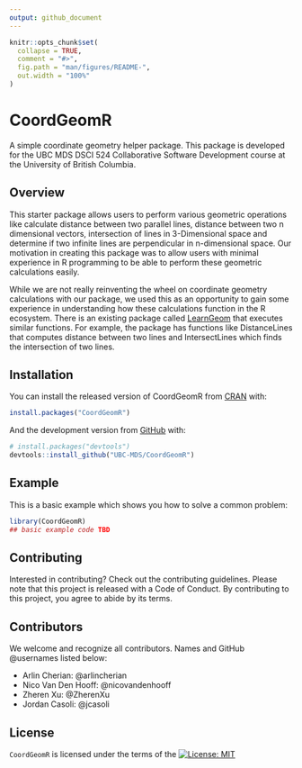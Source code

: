 ```yaml
---
output: github_document
---
```


<!-- README.md is generated from README.Rmd. Please edit that file -->

```r
knitr::opts_chunk$set(
  collapse = TRUE,
  comment = "#>",
  fig.path = "man/figures/README-",
  out.width = "100%"
)
```

# CoordGeomR

<!-- badges: start -->
<!-- badges: end -->

A simple coordinate geometry helper package. This package is developed for the UBC MDS DSCI 524 Collaborative Software Development course at the University of British Columbia.

## Overview

This starter package allows users to perform various geometric operations like calculate distance between two parallel lines, distance between two n dimensional vectors, intersection of lines in 3-Dimensional space and determine if two infinite lines are perpendicular in n-dimensional space. Our motivation in creating this package was to allow users with minimal experience in R programming to be able to perform these geometric calculations easily.

While we are not really reinventing the wheel on coordinate geometry calculations with our package, we used this as an opportunity to gain some experience in understanding how these calculations function in the R ecosystem. There is an existing package called [LearnGeom](https://cran.r-project.org/web/packages/LearnGeom/LearnGeom.pdf) that executes similar functions. For example, the package has functions like DistanceLines that computes distance between two lines and IntersectLines which finds the intersection of two lines. 

## Installation

You can install the released version of CoordGeomR from [CRAN](https://CRAN.R-project.org) with:

``` r
install.packages("CoordGeomR")
```

And the development version from [GitHub](https://github.com/) with:

``` r
# install.packages("devtools")
devtools::install_github("UBC-MDS/CoordGeomR")
```
## Example

This is a basic example which shows you how to solve a common problem:

```r
library(CoordGeomR)
## basic example code TBD
```

## Contributing

Interested in contributing? Check out the contributing guidelines. Please note that this project is released with a Code of Conduct. By contributing to this project, you agree to abide by its terms.

## Contributors

We welcome and recognize all contributors. Names and GitHub @usernames listed below:

- Arlin Cherian: @arlincherian
- Nico Van Den Hooff: @nicovandenhooff
- Zheren Xu: @ZherenXu
- Jordan Casoli: @jcasoli

## License

`CoordGeomR` is licensed under the terms of the [![License: MIT](https://img.shields.io/badge/License-MIT-yellow.svg)](https://opensource.org/licenses/MIT)
